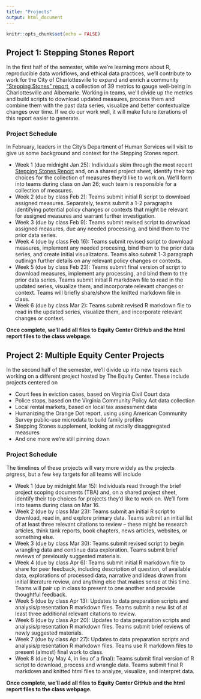 ```yaml
---
title: "Projects"
output: html_document
---
```


```r
knitr::opts_chunk$set(echo = FALSE)
```

## Project 1: Stepping Stones Report

In the first half of the semester, while we're learning more about R, reproducible data workflows, and ethical data practices, we'll contribute to work for the City of Charlottesville to expand and enrich a community ["Stepping Stones" report](https://www.charlottesville.gov/1623/Stepping-Stones-Report), a collection of 39 metrics to gauge well-being in Charlottesville and Albemarle. Working in teams, we'll divide up the metrics and build scripts to download updated measures, process them and combine them with the past data series, visualize and better contextualize changes over time. If we do our work well, it will make future iterations of this report easier to generate.

### Project Schedule

In February, leaders in the City's Department of Human Services will visit to give us some background and context for the Stepping Stones report.

* Week 1 (due midnight Jan 25): Individuals skim through the most recent [Stepping Stones Report](https://www.charlottesville.gov/1623/Stepping-Stones-Report) and, on a shared project sheet, identify their top choices for the collection of measures they'd like to work on. We'll form into teams during class on Jan 26; each team is responsible for a collection of measures.
* Week 2 (due by class Feb 2): Teams submit initial R script to download assigned measures. Separately, teams submit a 1-2 paragraphs identifying potential policy changes or contexts that might be relevant for assigned measures and warrant further investigation.
* Week 3 (due by class Feb 9): Teams submit revised script to download assigned measures, due any needed processing, and bind them to the prior data series.
* Week 4 (due by class Feb 16): Teams submit revised script to download measures, implement any needed procesing, bind them to the prior data series, and create initial visualizatons. Teams also submit 1-3 paragraph outlinign further details on any relevant policy changes or contexts. 
* Week 5 (due by class Feb 23): Teams submit final version of script to download measures, implement any processing, and bind them to the prior data series. Teams submit initial R markdown file to read in the updated series, visualize them, and incorporate relevant changes or context. Teams will briefly share/show the knitted markdown file in class.
* Week 6 (due by class Mar 2): Teams submit revised R markdown file to read in the updated series, visualize them, and incorporate relevant changes or context.

**Once complete, we'll add all files to Equity Center GitHub and the html report files to the class webpage.** 

## Project 2: Multiple Equity Center Projects

In the second half of the semester, we'll divide up into new teams each working on a different project hosted by The Equity Center. These include projects centered on

* Court fees in eviction cases, based on Virginia Civil Court data
* Police stops, based on the Virginia Community Policy Act data collection
* Local rental markets, based on local tax assessment data
* Humanizing the Orange Dot report, using using American Community Survey public-use microdata to build family profiles
* Stepping Stones supplement, looking at racially disaggregated measures
* And one more we're still pinning down

### Project Schedule

The timelines of these projects will vary more widely as the projects prgress, but a few key targets for all teams will include

* Week 1 (due by midnight Mar 15): Individuals read through the brief project scoping documents (TBA) and, on a shared project sheet, identify their top choices for projects they'd like to work on. We'll form into teams during class on Mar 16.
* Week 2 (due by class Mar 23): Teams submit an initial R script to download, read in, and explore primary data. Teams submit an initial list of at least three relevant citations to review -- these might be research articles, think tank reports, book chapters, news articles, websites, or something else.
* Week 3 (due by class Mar 30): Teams submit revised script to begin wrangling data and continue data exploration. Teams submit brief reviews of previously suggested materials.
* Week 4 (due by class Apr 6): Teams submit initial R markdown file to share for peer feedback, including description of question, of available data, explorations of processed data, narrative and ideas drawn from initial literature review, and anything else that makes sense at this time. Teams will pair up in class to present to one another and provide thoughtful feedback.
* Week 5 (due by class Apr 13): Updates to data preparation scripts and analysis/presentation R markdown files. Teams submit a new list of at least three additional relevant citations to review.
* Week 6 (due by class Apr 20): Updates to data preparation scripts and analysis/presentation R markdown files. Teams submit brief reviews of newly suggested materials.
* Week 7 (due by class Apr 27): Updates to data preparation scripts and analysis/presentation R markdown files. Teams use R markdown files to present (almost) final work to class.
* Week 8 (due by May 4, in lieu of a final): Teams submit final version of R script to download, process and wrangle data. Teams submit final R markdown and knitted html files to analyze, visualize, and interpret data.

**Once complete, we'll add all files to Equity Center GitHub and the html report files to the class webpage.** 
